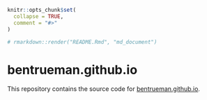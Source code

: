 
<!-- README.md is generated from README.Rmd. Please edit that file -->

```r
knitr::opts_chunk$set(
  collapse = TRUE,
  comment = "#>"
)

# rmarkdown::render("README.Rmd", "md_document")

```

# bentrueman.github.io

This repository contains the source code for [bentrueman.github.io](https://bentrueman.github.io/).